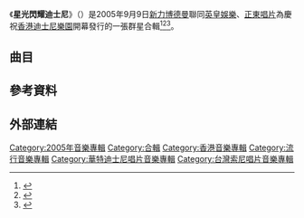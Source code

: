 {{Infobox Album
|Name=星光閃耀迪士尼
|Type=compilation
|Cover=Hong Kong Disneyland the Grand Opening Celebration Album.jpeg
|Artist=群星
|Released=2005年9月9日
|Genre=[[流行音乐|流行]]
|Label=[[台灣索尼音樂娛樂|新力博德曼]]<br />華特迪士尼唱片
|Format=[[CD|CD]]、[[DVD|DVD]]
}}

《'''星光閃耀迪士尼'''》（{{Lang-en|'''Hong Kong Disneyland the Grand Opening Celebration Album'''}}）是2005年9月9日[[台灣索尼音樂娛樂|新力博德曼]]聯同[[英皇娛樂|英皇娛樂]]、[[正東唱片|正東唱片]]為慶祝[[香港迪士尼樂園|香港迪士尼樂園]]開幕發行的一張群星合輯<ref>{{Cite web|url=http://www.iwant-radio.com/showinformation.php?sisn=12311|title=合輯『星光閃耀迪士尼』專輯|accessdate=2017-02-02|work=銀河網路電台|archive-date=2019-08-15|archive-url=https://web.archive.org/web/20190815190632/http://www.iwant-radio.com/showinformation.php?sisn=12311|dead-url=no}}</ref><ref>{{Cite web|url=http://www.kiss.com.tw/music/album.php?id=542|title=星光閃耀迪士尼 - 專輯介紹 - 音樂 - KISSRADIO - 大眾廣播 FM99.9 南投廣播 FM99.7|accessdate=2017-02-03|work=KISSRADIO - 大眾廣播 FM99.9 南投廣播 FM99.7|archive-date=2019-08-12|archive-url=https://web.archive.org/web/20190812221709/http://www.kiss.com.tw/music/album.php?id=542|dead-url=no}}</ref><ref>{{Cite web|url=https://www.5music.com.tw/CDList-C.asp?cdno=426465678572|title=五大唱片|accessdate=2017-02-03|work=www.5music.com.tw|archive-date=2019-08-12|archive-url=https://web.archive.org/web/20190812143933/https://www.5music.com.tw/CDList-C.asp?cdno=426465678572|dead-url=no}}</ref>。

== 曲目 ==
{{Tracklist|collapsed=|headline=CD|font_size=|total_length=|extra_column=演唱者|title1=讓奇妙飛翔（廣東版）|note1=|longnote1=|music1=Matthew Gerrard、<br />Bridget Benenate|lyrics1=[[陳少琪|陳少琪]]|arranger1=|producer1=|extra1=[[張學友|張學友]]|length1=|title2=[[世界真細小|世界真細小]]|note2=|longnote2=|music2=Richard M. Sherman、<br />Robert B. Sherman|lyrics2=[[黃霑|黃霑]]|arranger2=|producer2=|extra2=[[Twins|Twins]]、<br />[[梁洛施|梁洛施]]、<br />[[Boy'z|Boy'z]]、<br />[[關智斌|關智斌]]、<br />[[鄭希怡|鄭希怡]]、<br />[[Hanjin|Hanjin]]|length2=|title3=新的世界|note3=|longnote3=|music3=[[Alan_Menken|Alan Menken]]|lyrics3=[[盧淑儀|盧淑儀]]|arranger3=|producer3=|extra3=[[陳奕迅|陳奕迅]]|length3=|title4=When You Wish Upon a Star|note4=|longnote4=|music4=Leigh Harline|lyrics4=Ned Washington|arranger4=|producer4=|extra4=[[莫文蔚|莫文蔚]]|length4=|title5=米奇進行曲|note5=|longnote5=|music5=Jimmie Dodd|lyrics5=[[陳少琪|陳少琪]]|arranger5=|producer5=|extra5=[[Twins|Twins]]|length5=|title6=海洋之心|note6=|longnote6=|music6=[[Alan_Menken|Alan Menken]]|lyrics6=[[嚴云農|嚴云農]]|arranger6=|producer6=|extra6=[[蔡依林|蔡依林]]|length6=|title7=他約我去迪士尼|note7=|longnote7=|music7=海藍、<br />許願庭|lyrics7=[[陳曉琪|陳曉琪]]|arranger7=|producer7=|extra7=[[陳慧琳|陳慧琳]]、<br />[[陳曉琪|陳曉琪]]|length7=|title8=基本需要|note8=|longnote8=|music8=Terry Gilkyson|lyrics8=[[陳少琪|陳少琪]]|arranger8=|producer8=|extra8=[[謝霆鋒|謝霆鋒]]|length8=|title9=風之彩|note9=|longnote9=|music9=[[Alan_Menken|Alan Menken]]|lyrics9=易家揚|arranger9=|producer9=|extra9=[[李玟|李玟]]|length9=|title10=不死的真愛|note10=|longnote10=|music10=[[Alan_Menken|Alan Menken]]|lyrics10=[[鄭國江|鄭國江]]|arranger10=|producer10=|extra10=[[容祖兒|容祖兒]]|length10=|title11=影中我|note11=|longnote11=|music11=Matthew Wilder|lyrics11=也文、<br />[[陳少琪|陳少琪]]|arranger11=|producer11=|extra11=[[陳慧琳|陳慧琳]]|length11=|title12=你是我唯一所愛|note12=|longnote12=|music12=[[Elton_John|Elton John]]|lyrics12=樓恩奇|arranger12=|producer12=|extra12=[[庾澄慶|庾澄慶]]|length12=|title13=讓奇妙飛翔（國語版）|note13=|longnote13=|music13=Matthew Gerrard、<br />Bridget Benenate|lyrics13=[[陳少琪|陳少琪]]|arranger13=|producer13=|extra13=[[張學友|張學友]]|length13=}}

{{Tracklist|collapsed=|headline=DVD|font_size=|total_length=|extra_column=演唱者|title1=讓奇妙飛翔（廣東版）|note1=MV|longnote1=|music1=|lyrics1=|arranger1=|producer1=|extra1=[[張學友|張學友]]|length1=|title2=讓奇妙飛翔（國語版）|note2=MV|longnote2=|music2=|lyrics2=|arranger2=|producer2=|extra2=[[張學友|張學友]]|length2=|title3=他約我去迪士尼|note3=MV片段|longnote3=|music3=|lyrics3=|arranger3=|producer3=|extra3=[[陳慧琳|陳慧琳]]、[[陳曉琪|陳曉琪]]|length3=|title4=[[汽車總動員|Cars]]|note4=電影預告片|longnote4=|music4=|lyrics4=|arranger4=|producer4=|extra4=|length4=|title5=[[納尼亞傳奇：獅子·女巫·魔衣櫥|The Chronicles of Narnia: The Lion, The Witch and the Wardrobe]]|note5=電影預告片|longnote5=|music5=|lyrics5=|arranger5=|producer5=|extra5=|length5=|title6=[[四眼天鸡|Chicken Little]]|note6=電影預告片|longnote6=|music6=|lyrics6=|arranger6=|producer6=|extra6=|length6=|title7=Sky High|note7=電影預告片|longnote7=|music7=|lyrics7=|arranger7=|producer7=|extra7=|length7=}}

== 參考資料 ==
{{Reflist}}

== 外部連結 ==
{{URL|1=https://www.sonymusic.com.tw/album/星光閃耀迪士尼-合輯-various-artists-82876730052/|2=星光閃耀迪士尼｜索尼音樂}}

[[Category:2005年音樂專輯|Category:2005年音樂專輯]]
[[Category:合輯|Category:合輯]]
[[Category:香港音樂專輯|Category:香港音樂專輯]]
[[Category:流行音樂專輯|Category:流行音樂專輯]]
[[Category:華特迪士尼唱片音樂專輯|Category:華特迪士尼唱片音樂專輯]]
[[Category:台灣索尼唱片音樂專輯|Category:台灣索尼唱片音樂專輯]]